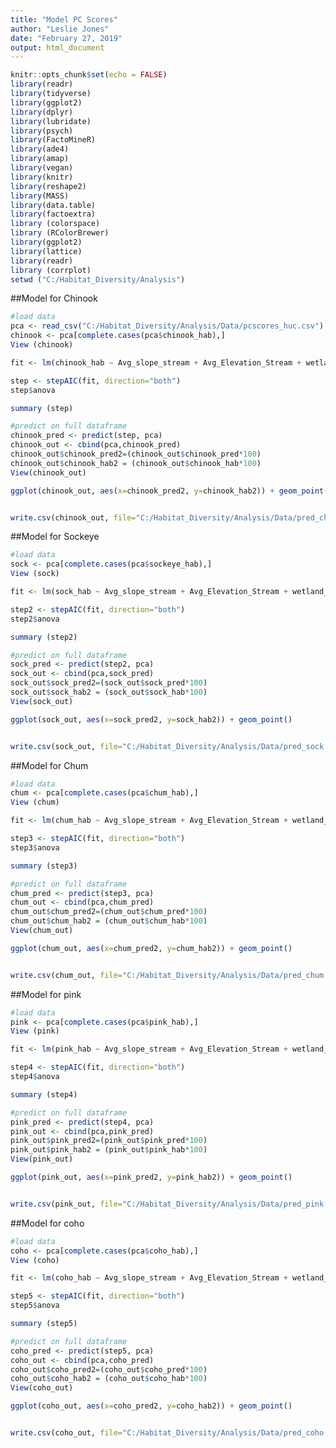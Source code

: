```yaml
---
title: "Model PC Scores"
author: "Leslie Jones"
date: "February 27, 2019"
output: html_document
---
```


```r
knitr::opts_chunk$set(echo = FALSE)
library(readr)
library(tidyverse)
library(ggplot2)
library(dplyr)
library(lubridate)
library(psych)
library(FactoMineR)
library(ade4)
library(amap)
library(vegan)
library(knitr)
library(reshape2)
library(MASS)
library(data.table)
library(factoextra)
library (colorspace)
library (RColorBrewer)
library(ggplot2)
library(lattice)
library(readr)
library (corrplot)
setwd ("C:/Habitat_Diversity/Analysis")

```

##Model for Chinook

```r
#load data
pca <- read_csv("C:/Habitat_Diversity/Analysis/Data/pcscores_huc.csv")
chinook <- pca[complete.cases(pca$chinook_hab),]
View (chinook)

fit <- lm(chinook_hab ~ Avg_slope_stream + Avg_Elevation_Stream + wetland_HUC + Channel_Complexity + River_Sinuosity + Floodplain_elev + Avg_lake_elev + Avg_Elevation_HUC + CV_elevation_HUC + Avg_slope_HUC + CV_Slope_HUC + CV_Slope_Stream + Glacier_Area + Floodplain_Area + Density_lakes + forest_HUC + Shrub + wetland_HUC, data = chinook)

step <- stepAIC(fit, direction="both")
step$anova

summary (step)

#predict on full dataframe
chinook_pred <- predict(step, pca)
chinook_out <- cbind(pca,chinook_pred) 
chinook_out$chinook_pred2=(chinook_out$chinook_pred*100)
chinook_out$chinook_hab2 = (chinook_out$chinook_hab*100)
View(chinook_out)

ggplot(chinook_out, aes(x=chinook_pred2, y=chinook_hab2)) + geom_point()


write.csv(chinook_out, file="C:/Habitat_Diversity/Analysis/Data/pred_chinook.csv")
```
##Model for Sockeye

```r
#load data
sock <- pca[complete.cases(pca$sockeye_hab),]
View (sock)

fit <- lm(sock_hab ~ Avg_slope_stream + Avg_Elevation_Stream + wetland_HUC + Channel_Complexity + River_Sinuosity + Floodplain_elev + Avg_lake_elev + Avg_Elevation_HUC + CV_elevation_HUC + Avg_slope_HUC + CV_Slope_HUC + CV_Slope_Stream + Glacier_Area + Floodplain_Area + Density_lakes + forest_HUC + Shrub + wetland_HUC, data = sock)

step2 <- stepAIC(fit, direction="both")
step2$anova

summary (step2)

#predict on full dataframe
sock_pred <- predict(step2, pca)
sock_out <- cbind(pca,sock_pred) 
sock_out$sock_pred2=(sock_out$sock_pred*100)
sock_out$sock_hab2 = (sock_out$sock_hab*100)
View(sock_out)

ggplot(sock_out, aes(x=sock_pred2, y=sock_hab2)) + geom_point()


write.csv(sock_out, file="C:/Habitat_Diversity/Analysis/Data/pred_sock.csv")
```

##Model for Chum

```r
#load data
chum <- pca[complete.cases(pca$chum_hab),]
View (chum)

fit <- lm(chum_hab ~ Avg_slope_stream + Avg_Elevation_Stream + wetland_HUC + Channel_Complexity + River_Sinuosity + Floodplain_elev + Avg_lake_elev + Avg_Elevation_HUC + CV_elevation_HUC + Avg_slope_HUC + CV_Slope_HUC + CV_Slope_Stream + Glacier_Area + Floodplain_Area + Density_lakes + forest_HUC + Shrub + wetland_HUC, data = chum)

step3 <- stepAIC(fit, direction="both")
step3$anova

summary (step3)

#predict on full dataframe
chum_pred <- predict(step3, pca)
chum_out <- cbind(pca,chum_pred) 
chum_out$chum_pred2=(chum_out$chum_pred*100)
chum_out$chum_hab2 = (chum_out$chum_hab*100)
View(chum_out)

ggplot(chum_out, aes(x=chum_pred2, y=chum_hab2)) + geom_point()


write.csv(chum_out, file="C:/Habitat_Diversity/Analysis/Data/pred_chum.csv")
```

##Model for pink

```r
#load data
pink <- pca[complete.cases(pca$pink_hab),]
View (pink)

fit <- lm(pink_hab ~ Avg_slope_stream + Avg_Elevation_Stream + wetland_HUC + Channel_Complexity + River_Sinuosity + Floodplain_elev + Avg_lake_elev + Avg_Elevation_HUC + CV_elevation_HUC + Avg_slope_HUC + CV_Slope_HUC + CV_Slope_Stream + Glacier_Area + Floodplain_Area + Density_lakes + forest_HUC + Shrub + wetland_HUC, data = pink)

step4 <- stepAIC(fit, direction="both")
step4$anova

summary (step4)

#predict on full dataframe
pink_pred <- predict(step4, pca)
pink_out <- cbind(pca,pink_pred) 
pink_out$pink_pred2=(pink_out$pink_pred*100)
pink_out$pink_hab2 = (pink_out$pink_hab*100)
View(pink_out)

ggplot(pink_out, aes(x=pink_pred2, y=pink_hab2)) + geom_point()


write.csv(pink_out, file="C:/Habitat_Diversity/Analysis/Data/pred_pink.csv")
```

##Model for coho

```r
#load data
coho <- pca[complete.cases(pca$coho_hab),]
View (coho)

fit <- lm(coho_hab ~ Avg_slope_stream + Avg_Elevation_Stream + wetland_HUC + Channel_Complexity + River_Sinuosity + Floodplain_elev + Avg_lake_elev + Avg_Elevation_HUC + CV_elevation_HUC + Avg_slope_HUC + CV_Slope_HUC + CV_Slope_Stream + Glacier_Area + Floodplain_Area + Density_lakes + forest_HUC + Shrub + wetland_HUC, data = coho)

step5 <- stepAIC(fit, direction="both")
step5$anova

summary (step5)

#predict on full dataframe
coho_pred <- predict(step5, pca)
coho_out <- cbind(pca,coho_pred) 
coho_out$coho_pred2=(coho_out$coho_pred*100)
coho_out$coho_hab2 = (coho_out$coho_hab*100)
View(coho_out)

ggplot(coho_out, aes(x=coho_pred2, y=coho_hab2)) + geom_point()


write.csv(coho_out, file="C:/Habitat_Diversity/Analysis/Data/pred_coho.csv")
```